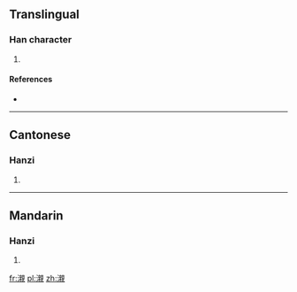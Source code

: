 ==Translingual==

===Han character===
{{Han char|rn=85|rad=水|as=16|sn=19|four=36110|canj=EYDU}}

# {{defn|Han|sort=水16}}

====References====
* {{Han ref|kx=0659.450|dkj=18649|hdz=31784.160|uh=7019|ud=28697|bh=F25C|bd=62044}}

----

==Cantonese==

===Hanzi===
{{yue-hanzi|jyut=|y=chan3}}

# {{defn|lang=yue|sort=水16}}

----

==Mandarin==

===Hanzi===
{{cmn-hanzi|pin=[[qīn]] ([[qin1]])|wg=ch'in<sup>1</sup>}}

# {{defn|lang=cmn|sort=水16}}

[[fr:瀙]]
[[pl:瀙]]
[[zh:瀙]]